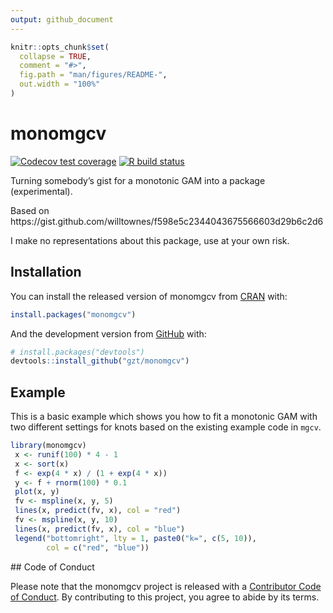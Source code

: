 ```yaml
---
output: github_document
---
```


<!-- README.md is generated from README.Rmd. Please edit that file -->

```r
knitr::opts_chunk$set(
  collapse = TRUE,
  comment = "#>",
  fig.path = "man/figures/README-",
  out.width = "100%"
)
```

# monomgcv

<!-- badges: start -->
[![Codecov test coverage](https://codecov.io/gh/gzt/monomgcv/branch/master/graph/badge.svg)](https://codecov.io/gh/gzt/monomgcv?branch=master)
[![R build status](https://github.com/gzt/monomgcv/workflows/R-CMD-check/badge.svg)](https://github.com/gzt/monomgcv/actions)
<!-- badges: end -->

Turning somebody's gist for a monotonic GAM into a package (experimental).

Based on https://gist.github.com/willtownes/f598e5c2344043675566603d29b6c2d6

I make no representations about this package, use at your own risk.

## Installation

You can install the released version of monomgcv from [CRAN](https://CRAN.R-project.org) with:

``` r
install.packages("monomgcv")
```

And the development version from [GitHub](https://github.com/) with:

``` r
# install.packages("devtools")
devtools::install_github("gzt/monomgcv")
```
## Example

This is a basic example which shows you how to fit a monotonic GAM with two different 
settings for knots based on the existing example code in `mgcv`.

```r
library(monomgcv)
 x <- runif(100) * 4 - 1
 x <- sort(x)
 f <- exp(4 * x) / (1 + exp(4 * x))
 y <- f + rnorm(100) * 0.1
 plot(x, y)
 fv <- mspline(x, y, 5)
 lines(x, predict(fv, x), col = "red")
 fv <- mspline(x, y, 10)
 lines(x, predict(fv, x), col = "blue")
 legend("bottomright", lty = 1, paste0("k=", c(5, 10)),
        col = c("red", "blue"))
```

  ## Code of Conduct
  
  Please note that the monomgcv project is released with a 
  [Contributor Code of Conduct](https://contributor-covenant.org/version/2/0/CODE_OF_CONDUCT.html). 
  By contributing to this project, you agree to abide by its terms.
